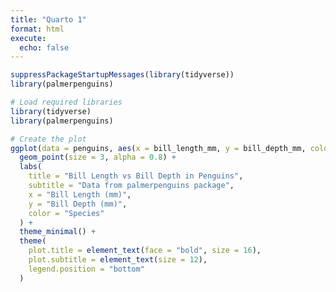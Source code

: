 ```yaml
---
title: "Quarto 1"
format: html
execute: 
  echo: false
---
```


```r
suppressPackageStartupMessages(library(tidyverse))
library(palmerpenguins)
```


```r
# Load required libraries
library(tidyverse)
library(palmerpenguins)

# Create the plot
ggplot(data = penguins, aes(x = bill_length_mm, y = bill_depth_mm, color = species)) +
  geom_point(size = 3, alpha = 0.8) +
  labs(
    title = "Bill Length vs Bill Depth in Penguins",
    subtitle = "Data from palmerpenguins package",
    x = "Bill Length (mm)",
    y = "Bill Depth (mm)",
    color = "Species"
  ) +
  theme_minimal() +
  theme(
    plot.title = element_text(face = "bold", size = 16),
    plot.subtitle = element_text(size = 12),
    legend.position = "bottom"
  )
```


